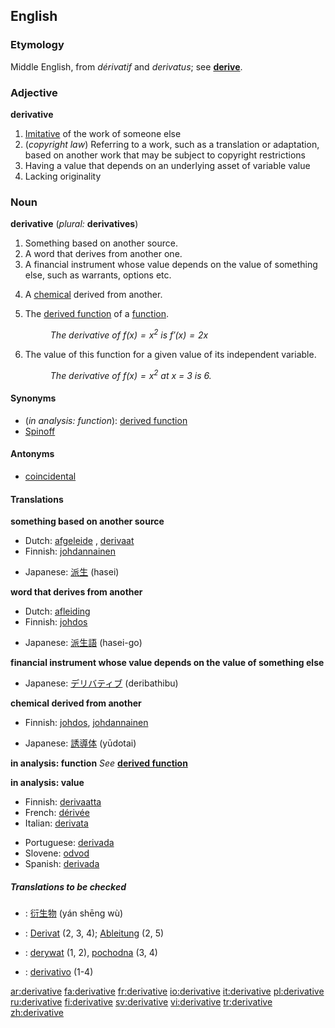 ==English==

===Etymology===
Middle English, from {{F.}} ''dérivatif'' and {{L.}} ''derivatus''; see '''[[derive]]'''.

===Adjective===
'''derivative'''

#[[Imitative]] of the work of someone else
#(''copyright law'') Referring to a work, such as a translation or adaptation, based on another work that may be subject to copyright restrictions
#Having a value that depends on an underlying asset of variable value
#Lacking originality

===Noun===
'''derivative''' (''plural:'' '''derivatives''')

#Something based on another source.
#A word that derives from another one.
#A financial instrument whose value depends on the value of something else, such as warrants, options etc.
#{{chemistry}} A [[chemical]] derived from another.
#{{calculus}} The [[derived function]] of a [[function]].
#:''The derivative of <math>f(x) = x^2</math> is <math>f'(x) = 2x</math>''
#{{calculus}} The value of this function for a given value of its independent variable.
#:''The derivative of <math>f(x) = x^2</math> at x = 3 is 6.''

====Synonyms====
*(''in analysis: function''): [[derived function]]
*[[Spinoff]]

====Antonyms====
*[[coincidental]]

====Translations====

'''something based on another source'''
{{top}}
*Dutch: [[afgeleide]] {{f}}, [[derivaat]] {{n}}
*Finnish: [[johdannainen]]
{{mid}}
*Japanese: [[派生]] (hasei)
{{bottom}}

'''word that derives from another'''
{{top}}
*Dutch: [[afleiding]] {{f}}
*Finnish: [[johdos]]
{{mid}}
*Japanese: [[派生語]] (hasei-go)
{{bottom}}

'''financial instrument whose value depends on the value of something else'''
{{top}}
{{mid}}
*Japanese: [[デリバティブ]] (deribathibu)
{{bottom}}

'''chemical derived from another'''
{{top}}
*Finnish: [[johdos]], [[johdannainen]]
{{mid}}
*Japanese: [[誘導体]] (yūdotai)
{{bottom}}

'''in analysis: function'''
''See'' '''[[derived function]]'''

'''in analysis: value'''
{{top}}
*Finnish: [[derivaatta]]
*French: [[dérivée]] {{f}}
*Italian: [[derivata]] {{f}}
{{mid}}
*Portuguese: [[derivada#Portuguese|derivada]] {{f}}
*Slovene: [[odvod]] {{m}}
*Spanish: [[derivida#Spanish|derivada]] {{f}}
{{bottom}}

=====Translations to be checked=====
<!--Remove this section once all of the translations below have been moved into the tables above.-->
{{checktrans}}

*{{ttbc|Chinese}}: [[衍生物]] (yán shēng wù)
*{{ttbc|German}}: [[Derivat]] {{n}} (2, 3, 4); [[Ableitung]] {{f}} (2, 5)
*{{ttbc|Polish}}: [[derywat]] {{m}} (1, 2), [[pochodna]] {{f}} (3, 4)
*{{ttbc|Spanish}}: [[derivativo]] {{m}} (1-4)

[[ar:derivative]]
[[fa:derivative]]
[[fr:derivative]]
[[io:derivative]]
[[it:derivative]]
[[pl:derivative]]
[[ru:derivative]]
[[fi:derivative]]
[[sv:derivative]]
[[vi:derivative]]
[[tr:derivative]]
[[zh:derivative]]